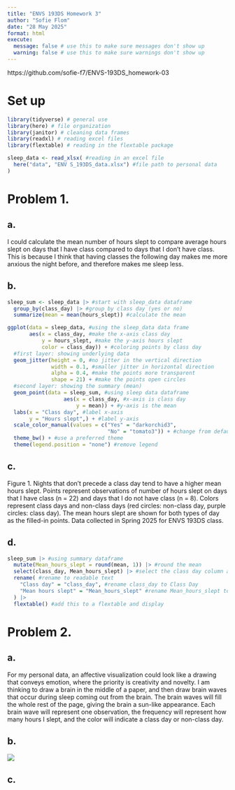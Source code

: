 ```yaml
---
title: "ENVS 193DS Homework 3"
author: "Sofie Flom"
date: "28 May 2025"
format: html
execute:
  message: false # use this to make sure messages don't show up
  warning: false # use this to make sure warnings don't show up
---
```

https://github.com/sofie-f7/ENVS-193DS_homework-03

# Set up
```r
library(tidyverse) # general use
library(here) # file organization
library(janitor) # cleaning data frames
library(readxl) # reading excel files
library(flextable) # reading in the flextable package

sleep_data <- read_xlsx( #reading in an excel file
  here("data", "ENV S_193DS_data.xlsx") #file path to personal data 
)

```

# Problem 1. 

## a. 

I could calculate the mean number of hours slept to compare average hours slept on days that I have class compared to days that I don't have class. This is because I think that having classes the following day makes me more anxious the night before, and therefore makes me sleep less.

## b. 

```r
sleep_sum <- sleep_data |> #start with sleep_data dataframe
  group_by(class_day) |> #group by class day (yes or no)
  summarize(mean = mean(hours_slept)) #calculate the mean

ggplot(data = sleep_data, #using the sleep_data data frame
       aes(x = class_day, #make the x-axis class day
           y = hours_slept, #make the y-axis hours slept
           color = class_day)) + #coloring points by class day
  #first layer: showing underlying data
  geom_jitter(height = 0, #no jitter in the vertical direction
              width = 0.1, #smaller jitter in horizontal direction
              alpha = 0.4, #make the points more transparent
              shape = 21) + #make the points open circles
  #second layer: showing the summary (mean)
  geom_point(data = sleep_sum, #using sleep data dataframe
                  aes(x = class_day, #x-axis is class day
                      y = mean)) + #y-axis is the mean
  labs(x = "Class day", #label x-axis
       y = "Hours slept",) + #label y-axis
  scale_color_manual(values = c("Yes" = "darkorchid3",
                                "No" = "tomato3")) + #change from default colors
  theme_bw() + #use a preferred theme
  theme(legend.position = "none") #remove legend
```

## c. 

Figure 1. Nights that don't precede a class day tend to have a higher mean hours slept. Points represent observations of number of hours slept on days that I have class (n = 22) and days that I do not have class (n = 8). Colors represent class days and non-class days (red circles: non-class day, purple circles: class day). The mean hours slept are shown for both types of day as the filled-in points. Data collected in Spring 2025 for ENVS 193DS class.

## d. 

```r
sleep_sum |> #using summary dataframe
  mutate(Mean_hours_slept = round(mean, 1)) |> #round the mean
  select(class_day, Mean_hours_slept) |> #select the class day column and the rounded mean
  rename( #rename to readable text
    "Class day" = "class_day", #rename class_day to Class Day
    "Mean hours slept" = "Mean_hours_slept" #rename Mean_hours_slept to Mean hours slept
  ) |> 
  flextable() #add this to a flextable and display
```
# Problem 2.

## a. 

For my personal data, an affective visualization could look like a drawing that conveys emotion, where the priority is creativity and novelty. I am thinking to draw a brain in the middle of a paper, and then draw brain waves that occur during sleep coming out from the brain. The brain waves will fill the whole rest of the page, giving the brain a sun-like appearance. Each brain wave will represent one observation, the frequency will represent how many hours I slept, and the color will indicate a class day or non-class day. 

## b. 

![](hw_3_sketch.jpg)

## c. 



